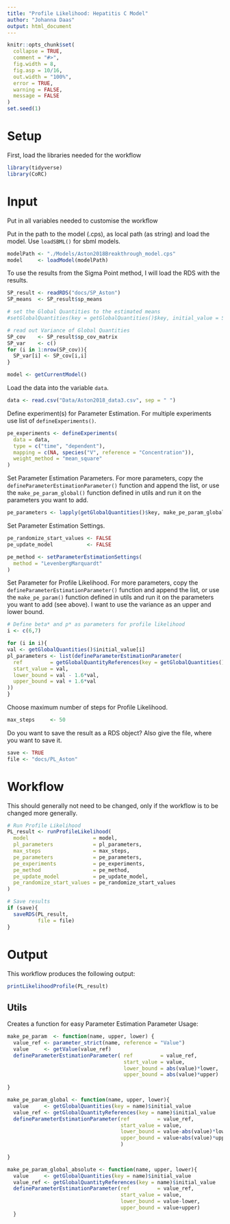 ```yaml
---
title: "Profile Likelihood: Hepatitis C Model"
author: "Johanna Daas"
output: html_document
---
```


```r
knitr::opts_chunk$set(
  collapse = TRUE,
  comment = "#>",
  fig.width = 8,
  fig.asp = 10/16,
  out.width = "100%",
  error = TRUE,
  warning = FALSE,
  message = FALSE
)
set.seed(1)
```

# Setup
First, load the libraries needed for the workflow
```r
library(tidyverse)
library(CoRC)
```

# Input
Put in all variables needed to customise the workflow

Put in the path to the model (.cps), as local path (as string) and load the model. Use `loadSBML()` for sbml models.
```r
modelPath <- "./Models/Aston2018Breakthrough_model.cps"
model     <- loadModel(modelPath)
```

To use the results from the Sigma Point method, I will load the RDS with the results.
```r
SP_result <- readRDS("docs/SP_Aston")
SP_means  <- SP_result$sp_means

# set the Global Quantities to the estimated means
#setGlobalQuantities(key = getGlobalQuantities()$key, initial_value = SP_means)

# read out Variance of Global Quantities
SP_cov    <- SP_result$sp_cov_matrix
SP_var    <- c()
for (i in 1:nrow(SP_cov)){
  SP_var[i] <- SP_cov[i,i]
}

model <- getCurrentModel()
```

Load the data into the variable `data`.
```r
data <- read.csv("Data/Aston2018_data3.csv", sep = " ")
```

Define experiment(s) for Parameter Estimation. For multiple experiments use list of `defineExperiments()`.
```r
pe_experiments <- defineExperiments(
  data = data,
  type = c("time", "dependent"),
  mapping = c(NA, species("V", reference = "Concentration")),
  weight_method = "mean_square"
)
```

Set Parameter Estimation Parameters. For more parameters, copy the `defineParameterEstimationParameter()` function and append the list, or use the `make_pe_param_global()` function defined in utils and run it on the parameters you want to add.
```r
pe_parameters <- lapply(getGlobalQuantities()$key, make_pe_param_global, lower = 100, upper = 100)
```

Set Parameter Estimation Settings.
```r
pe_randomize_start_values <- FALSE
pe_update_model           <- FALSE

pe_method <- setParameterEstimationSettings(
  method = "LevenbergMarquardt"
)
```

Set Parameter for Profile Likelihood. For more parameters, copy the `defineParameterEstimationParameter()` function and append the list, or use the `make_pe_param()` function defined in utils and run it on the parameters you want to add (see above). I want to use the variance as an upper and lower bound.
```r
# Define beta* and p* as parameters for profile likelihood
i <- c(6,7)

for (i in i){
val <- getGlobalQuantities()$initial_value[i]
pl_parameters <- list(defineParameterEstimationParameter(
  ref         = getGlobalQuantityReferences(key = getGlobalQuantities()$key[i])$initial_value,
  start_value = val,
  lower_bound = val - 1.6*val,
  upper_bound = val + 1.6*val
))
}
```

Choose maximum number of steps for Profile Likelihood.
```r
max_steps     <- 50
```


Do you want to save the result as a RDS object? Also give the file, where you want to save it.
```r
save <- TRUE
file <- "docs/PL_Aston"
```

# Workflow
This should generally not need to be changed, only if the workflow is to be changed more generally.
```r

# Run Profile Likelihood
PL_result <- runProfileLikelihood(
  model                     = model,
  pl_parameters             = pl_parameters,
  max_steps                 = max_steps,
  pe_parameters             = pe_parameters,
  pe_experiments            = pe_experiments,
  pe_method                 = pe_method,
  pe_update_model           = pe_update_model,
  pe_randomize_start_values = pe_randomize_start_values
)

# Save results
if (save){
  saveRDS(PL_result, 
          file = file)
}
```


# Output
This workflow produces the following output:
```r
printLikelihoodProfile(PL_result)
```

## Utils
Creates a function for easy Parameter Estimation Parameter Usage:
```r
make_pe_param  <- function(name, upper, lower) {
  value_ref <- parameter_strict(name, reference = "Value")
  value     <- getValue(value_ref)
  defineParameterEstimationParameter( ref         = value_ref,
                                      start_value = value,
                                      lower_bound = abs(value)*lower,
                                      upper_bound = abs(value)*upper)
  
}

make_pe_param_global <- function(name, upper, lower){
  value     <- getGlobalQuantities(key = name)$initial_value
  value_ref <- getGlobalQuantityReferences(key = name)$initial_value
  defineParameterEstimationParameter(ref         = value_ref,
                                     start_value = value,
                                     lower_bound = value-abs(value)*lower,
                                     upper_bound = value+abs(value)*upper
                                     )
  
}

make_pe_param_global_absolute <- function(name, upper, lower){
  value     <- getGlobalQuantities(key = name)$initial_value
  value_ref <- getGlobalQuantityReferences(key = name)$initial_value
  defineParameterEstimationParameter(ref         = value_ref,
                                     start_value = value,
                                     lower_bound = value-lower,
                                     upper_bound = value+upper)
  }
```

